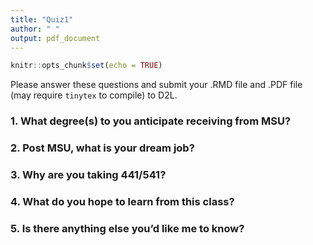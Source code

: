 ```yaml
---
title: "Quiz1"
author: " "
output: pdf_document
---
```


```r
knitr::opts_chunk$set(echo = TRUE)
```

Please answer these questions and submit your .RMD file and .PDF file (may require `tinytex` to compile) to D2L.

### 1. What degree(s) to you anticipate receiving from MSU?

### 2. Post MSU, what is your dream job?

### 3. Why are you taking 441/541?

### 4. What do you hope to learn from this class?

### 5. Is there anything else you'd like me to know?
